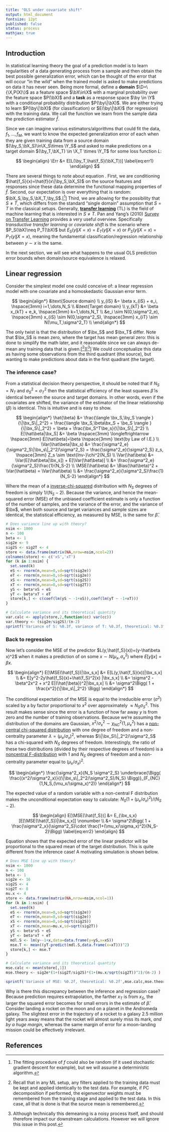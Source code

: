---
title: "OLS under covariate shift"
output: html_document
fontsize: 12pt
published: false
status: process
mathjax: true
---

$$
\newcommand{\be}{\boldsymbol{e}}
\newcommand{\bx}{\boldsymbol{x}}
\newcommand{\bX}{\boldsymbol{X}}
\newcommand{\by}{\boldsymbol{y}}
\newcommand{\bY}{\boldsymbol{Y}}
\newcommand{\bz}{\boldsymbol{z}}
\newcommand{\br}{\boldsymbol{r}}
\newcommand{\N}{\mathcal{N}}
\newcommand{\D}{\mathcal{D}}
\newcommand{\Y}{\mathcal{Y}}
\newcommand{\X}{\mathcal{X}}
\newcommand{\bmu}{\boldsymbol{\mu}}
\newcommand{\bpi}{\boldsymbol{\pi}}
\newcommand{\bSig}{\boldsymbol{\Sigma}}
\newcommand{\Err}{\text{Err}}
\newcommand{\Var}{\text{Var}}
\newcommand{\MSE}{\text{MSE}}
\newcommand{\Bias}{\text{Bias}}
$$

## Introduction

In statistical learning theory the goal of a prediction model is to learn regularities of a data generating process from a sample and then obtain the best possible generalization error, which can be thought of the error that will occur "in the wild" when the trained model is asked to make predictions on data it has never seen. Being more formal, define a **domain** $\D=\{\X,P(X)\}$ as a feature space $\bX\in\X$ with a marginal probability over the feature space $P(\bX)$ and a **task** as a response space $\by \in \Y$ with a conditional probability distribution $P(\by\|\bX)$. We are either trying to learn $P(\by\|\bX)$ (for classification) or $E(\by\|\bX)$ (for regression) with the training data. We call the function we learn from the sample data the prediction estimator $\hat{f}$.

Since we can imagine various estimators/algorithms that could fit the data, $f_1,\dots,f_M$, we want to know the expected generalization error of each when they are given training data from a source domain $(\by_S,\bX_S)\in\X_S\times \Y_S$ and asked to make predictions on a target domain $(\by_T,\bX_T) \in \X_T \times \Y_T$  for some loss function $L$:


$$
\begin{align}
\Err &= E[L(\by_T,\hat{f_S}(\bX_T))] \label{eq:err1}
\end{align}
$$

There are several things to note about equation \eqref{eq:err1}. First, we are conditioning $\hat{f_S}(x)=\hat{f}(x\|\by_S,\bX_S)$ on the source features and responses since these data determine the functional mapping properties of $\hat{f}$. Second, our expectation is over everything that is random: $\bX_S,\by_S,\bX_T,\by_S$.[[^1]] Third, we are allowing for the possibility that $S\neq T$, which differs from the standard "single domain" assumption that $S=T$ in the classical setups. Generally,  [**transfer learning**](https://en.wikipedia.org/wiki/Transfer_learning) (TL) is the field of machine learning that is interested in $S\neq T$. Pan and Yang's (2010) [Survey on Transfer Learning](http://ieeexplore.ieee.org/document/5288526/) provides a very useful overview. Specifically *transductive transfer learning* or *covariate shift* is the scenario where $P_S(\bX)\neq P_T(\bX)$ but $E_S(y\|X=x)=E_T(y\|X=x)$ or $P_S(y\|X=x)=P_T(y\|X=x)$, meaning the fundamental classification/regression relationship between $y \sim x$ is the same.

In the next section, we will see what happens to the usual OLS prediction error bounds when domain/source equivalence is relaxed.


## Linear regression

Consider the simplest model one could conceive of: a linear regression model with one covariate and a homoskedastic Gaussian error term.

$$
\begin{align*}
&\text{Source domain} \\
y_{iS} &= \beta x_{iS} + e_i, \hspace{3mm} i=1,\dots,N_S  \\
&\text{Target domain} \\
y_{kT} &= \beta x_{kT} + e_k, \hspace{3mm} k=1,\dots,N_T  \\
&e_i \sim N(0,\sigma^2_e), \hspace{3mm} x_{iS} \sim N(0,\sigma^2_S), \hspace{3mm} x_{iT} \sim N(\mu_T,\sigma^2_T) \\
\end{align*}
$$

The only twist is that the distribution of $\bx_S$ and $\bx_T$ differ. Note that $\bx_S$ is mean zero, where the target has mean general zero: this is done to simplify the math later, and it reasonable since we can always de-mean any training data that is given.[[^2]][[^3]] We could conceptualize this data as having some observations from the third quadrant (the source), but wanting to make predictions about data in the first quadrant (the target).


### The inference case?

From a statistical decision theory perspective, it should be noted that if $N_S=N_T$ and $\sigma^2_S=\sigma^2_T$ then the statistical efficiency of the least squares $\hat\beta$ is identical between the source and target domains. In other words, even if the covariates are shifted, the variance of the estimator of the linear relationship ($\beta$) is identical. This is intuitive and is easy to show.

$$
\begin{align*}
\hat{\beta} &=  \frac{\langle \bx_S,\by_S \rangle }{\|\bx_S\|_2^2} = \frac{\langle \bx_S,\beta\bx_S + \be_S \rangle }{\|\bx_S\|_2^2} = \beta + \frac{\bx_S^T\be_s}{\|\bx_S\|_2^2} \\
E[\hat\beta|\bx_S] &= \beta \hspace{3mm} \longleftrightarrow \hspace{3mm} E[\hat\beta]=\beta \hspace{3mm} \text{by Law of I.E.} \\
\Var(\hat\beta|\bx_s) &= \frac{\sigma^2_e}{\sigma^2_S\|\bx_s\|_2^2/\sigma^2_S} =  \frac{\sigma^2_e}{\sigma^2_S} z_s, \hspace{3mm} Z_s \sim \text{Inv-}\chi^2(N_S) \\
\Var(\hat\beta) &= \Var(E[\hat\beta|\bx_s]) + E[\Var(\hat\beta)] \\
&= \frac{\sigma^2_e}{\sigma^2_S}\frac{1}{N_S-2} \\ 
\MSE(\hat\beta) &= \Bias(\hat\beta)^2 + \Var(\hat\beta) = \Var(\hat\beta) \\
&= \frac{\sigma^2_e}{\sigma^2_S}\frac{1}{N_S-2}
\end{align*}
$$

Where the mean of a [inverse-chi-squared](https://en.wikipedia.org/wiki/Inverse-chi-squared_distribution) distribution with $N_S$ degrees of freedom is simply $1/(N_S-2)$. Because the variance, and hence the mean-squared error (MSE) of the unbiased coefficient estimate is only a function of the number of samples, and the variance of the error, and the variance of $\bx$, when both source and target variances and sample sizes are identical, the statistical efficiency, as measured by MSE, is the same for $\hat\beta$.

```{r,eval=T}
# Does variance line up with theory?
nsim <- 1000
n <- 100
beta <- 1
sig2e <- 9
sig2S <- sig2T <- 4
store <- data.frame(matrix(NA,nrow=nsim,ncol=2))
colnames(store) <- c('xS','xT')
for (k in 1:nsim) {
  set.seed(k)
  eS <- rnorm(n,mean=0,sd=sqrt(sig2e))
  eT <- rnorm(n,mean=0,sd=sqrt(sig2e))
  xS <- rnorm(n,mean=0,sd=sqrt(sig2S))
  xT <- rnorm(n,mean=0,sd=sqrt(sig2T))
  yS <- beta*xS + eS
  yT <- beta*xT + eT
  store[k,] <- c(coef(lm(yS ~ -1+xS)),coef(lm(yT ~ -1+xT)))
}

# Calculate variance and its theoretical quantity
var.calc <- apply(store,2,function(cc) var(cc))
var.theory <- (sig2e/sig2S)/(n-2)
sprintf('Variance of S: %0.3f, variance of T: %0.3f, theoretical: %0.3f',var.calc[1],var.calc[2],var.theory)
```


### Back to regression

Now let's consider the MSE of the predictor $L(y,\hat{f_S}(x))=(y-\hat\beta x)^2$ when it makes a prediction of on some $x \sim N(\mu_x,\sigma^2_x)$ where $E[y\|x]=\beta x$. 

$$
\begin{align*}
E[\MSE(\hat{f_S})|\bx_s,x] &= E[L(y,\hat{f_S}(x))|\bx_s,x] \\
 &= E[y^2-2y\hat{f_S}(x)+\hat{f_S}^2(x) |\bx_s,x] \\
&= \sigma^2 - \beta^2x^2 + x^2 E[(\hat{\beta})^2|\bx_s,x] \\
&= \sigma^2\Bigg( 1 + \frac{x^2}{\|\bx_s\|_2^2} \Bigg)
\end{align*}
$$

The conditional expectation of the MSE is equal to the irreducible error ($\sigma^2$) scaled by a by factor proportional to $x^2$ over approximately $\approx N_S \sigma_{S}^2$. This result makes sense since the error is a function of how far away $y$ is from zero and the number of training observations. Because we're assuming the distribution of the domains are Gaussian, $x^2/ \sigma_{x}^2 \sim \chi_{NC}^2(1,\mu_x^2)$ has a [non-central chi-squared distribution](https://en.wikipedia.org/wiki/Noncentral_chi-squared_distribution)  with one degree of freedom and a non-centrality parameter $\lambda=(\mu_x/\sigma_x)^2$, whereas $\\|\bx_S\\|_2^2/\sigma^2_S$ has a chi-squared with $N_S$ degrees of freedom. Interestingly, the ratio of these two distributions (divided by their respective degrees of freedom) is a [noncentral F-distribution](https://en.wikipedia.org/wiki/Noncentral_F-distribution) with 1 and $N_S$ degrees of freedom and a non-centrality parameter equal to $(\mu_x/\sigma_x)^2$.

$$
\begin{align*}
\frac{\sigma^2_x}{N_S \sigma^2_S} \underbrace{\Bigg( \frac{(x^2/\sigma^2_x)}{(\|\bx_s\|_2^2/\sigma^2_S)/N_S} \Bigg)}_{F_{NC}(1,N_S,(\mu_x/\sigma_x)^2)}
\end{align*}
$$


The expected value of a random variable with a non-central F distribution makes the unconditional expectation easy to calculate: $N_S(1+(\mu_x/\sigma_x)^2)/(N_S-2)$.


$$
\begin{align}
E[\MSE(\hat{f_S})] &= E_{\bx_s,x}[E[\MSE(\hat{f_S})|\bx_s,x]] \nonumber \\
&= \sigma^2\Bigg( 1 + \frac{\sigma^2_x}{\sigma^2_S}\cdot \frac{1+(\mu_x/\sigma_x)^2}{N_S-2}\Bigg) \label{eq:err2}
\end{align}
$$

Equation \eqref{eq:err2} shows that the expected error of the linear predictor will be proportional to the squared mean of the target distribution. This is quite different from the inference case! A motivating simulation is shown below. 


```{r,eval=T}
# Does MSE line up with theory?
nsim <- 1000
n <- 100
beta <- 1
sig2e <- 16
sig2S <- 4
sig2T <- 8
mu.x <- 4
store <- data.frame(matrix(NA,nrow=nsim,ncol=1))
for (k in 1:nsim) {
  set.seed(k)
  eS <- rnorm(n,mean=0,sd=sqrt(sig2e))
  eT <- rnorm(n,mean=0,sd=sqrt(sig2e))
  xS <- rnorm(n,mean=0,sd=sqrt(sig2S))
  xT <- rnorm(n,mean=mu.x,sd=sqrt(sig2T))
  yS <- beta*xS + eS
  yT <- beta*xT + eT
  mdl.S <- lm(y~-1+x,data=data.frame(y=yS,x=xS))
  mse.T <- mean((yT-predict(mdl.S,data.frame(x=xT)))^2)
  store[k,] <- mse.T
}

# Calculate variance and its theoretical quantity
mse.calc <- mean(store[,1])
mse.theory <- sig2e*(1+(sig2T/sig2S)*(1+(mu.x/sqrt(sig2T))^2)/(n-2) )

sprintf('Variance of MSE: %0.2f, theoretical: %0.2f',mse.calc,mse.theory)
```

Why is there this discrepancy between the inference and regression case? Because prediction requires extrapolation, the farther $x_T$ is from $x_S$, the larger the squared error becomes for small errors in the estimate of $\hat\beta$. Consider landing a rocket on the moon and on a planet in the Andromeda galaxy. The slightest error in the trajectory of a rocket to a galaxy 2.5 million light years away means that the rocket will almost surely miss its mark, *and by a huge margin*, whereas the same margin of error for a moon-landing mission could be effectively irrelevant. 



## References

[^1]: The fitting procedure of $f$ could also be random (if it used stochastic gradient descent for example), but we will assume a deterministic algorithm.

[^2]: Recall that in any ML setup, any filters applied to the training data must be kept and applied identically to the test data. For example, if PC decomposition if performed, the eigenvector weights must be remembered from the training stage and applied to the test data. In this case, all that is done is that the source mean is remembered.

[^3]: Although technically this demeaning is a noisy process itself, and should therefore impact our downstream calculations. However we will ignore this issue in this post.

